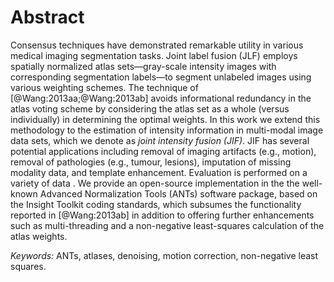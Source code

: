 
# Abstract

Consensus techniques have demonstrated remarkable utility in various medical
imaging segmentation tasks.  Joint label fusion (JLF) employs spatially normalized
atlas sets---gray-scale intensity images with corresponding segmentation labels---to
segment unlabeled images using various weighting schemes.  The technique
of [@Wang:2013aa;@Wang:2013ab] avoids informational redundancy in the atlas voting
scheme by considering the atlas set as a whole (versus individually) in determining
the optimal weights.  In this work we extend this methodology to the
estimation of intensity information in multi-modal image data sets, which
we denote as _joint intensity fusion (JIF)_.  JIF has several potential applications
including removal of imaging artifacts (e.g., motion), removal of pathologies
(e.g., tumour, lesions), imputation of missing modality data, and template
enhancement.  Evaluation is performed on a variety of data \textcolor{red}{
\ldots need more here}.  We provide an open-source implementation in the the well-known
Advanced Normalization Tools (ANTs) software package, based on the Insight Toolkit
coding standards, which subsumes the
functionality reported in [@Wang:2013ab] in addition to offering further
enhancements such as multi-threading and a non-negative least-squares calculation
of the atlas weights.  


_Keywords:_  ANTs, atlases, denoising, motion correction, non-negative least squares.

\clearpage

